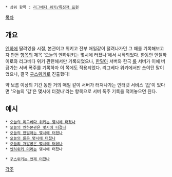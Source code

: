  * 상위 항목 : [[리그베다 위키/특징적 표현]]

[[목차]]

== 개요 ==
[[엔젤하이로(웹 사이트)|엔하]]에 딸려있을 시절, 본관이고 위키고 전부 매일같이 털려나가던 그 때를 기록해보고자 만든 [[오늘의 리그베다 위키는 몇시에 터졌나|항목]]의 제목 '오늘의 엔하위키는 몇시에 터졌나'에서 시작되었다. 한동안 엔젤하이로와 리그베다 위키 관련해서만 기록되었으나, [[확산성 밀리언 아서/한국 서비스|한밀아]] 서버와 한국 [[리그 오브 레전드|롤]] 서버가 이에 버금가는 서버 폭주를 기록하자 이 쪽에도 적용되었다. 리그베다 위키에서만 쓰이던 말이었으나, 결국 [[구스위키]]로 진출했다!

약 보름 이상의 기간 동안 거의 매일 같이 서버가 터져나가는 인터넷 서비스 '[[갑]]'이 있다면 '오늘의 '갑'은 몇시에 터졌나'라는 항목으로 서버 폭주 기록을 적어놓으면 된다.

== 예시 ==
 * [[오늘의 리그베다 위키는 몇시에 터졌나]]
 * [[오늘의 엔하본관은 몇시에 터졌나]] 
 * [[오늘의 한밀아는 몇시에 터졌나]] 
 * [[오늘의 롤은 몇시에 터졌나]] 
 * [[KFOOTBALL#s-6|오늘의 개발공은 몇시에 터졌나]]
 * [[엔하위키 미러]]는 몇시에 터졌나

 * [http://gooswiki.com/index.php?title=%EA%B5%AC%EC%8A%A4%EC%9C%84%ED%82%A4%EB%8A%94_%EC%96%B8%EC%A0%9C_%ED%84%B0%EC%A1%8C%EB%82%98 구스위키는 언제 터졌나]

[[각주]]
